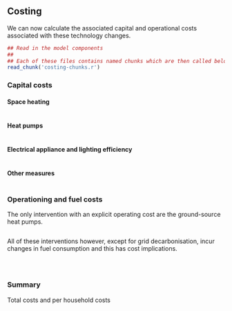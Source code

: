 ## Costing

We can now calculate the associated capital and operational costs associated with these technology changes.

```r
## Read in the model components
##
## Each of these files contains named chunks which are then called below.
read_chunk('costing-chunks.r')
```

### Capital costs

#### Space heating 
```r
```

#### Heat pumps
```r
```

#### Electrical appliance and lighting efficiency
```r
```

#### Other measures
```r
```

### Operationing and fuel costs
The only intervention with an explicit operating cost are the ground-source heat pumps.

```r
```

All of these interventions however, except for grid decarbonisation, incur changes in fuel consumption and this has cost implications.

```r
```

```r
```

```r
```

### Summary

Total costs and per household costs

